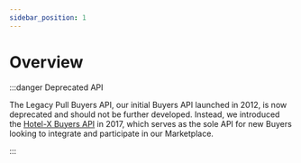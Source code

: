 ```yaml
---
sidebar_position: 1
---
```


# Overview

:::danger Deprecated API

The Legacy Pull Buyers API, our initial Buyers API launched in 2012, is now deprecated and should not be further developed. Instead, we introduced the [Hotel-X Buyers API](/docs/apis/for-buyers/hotel-x-pull-buyers-api/quickstart) in 2017, which serves as the sole API for new Buyers looking to integrate and participate in our Marketplace.

:::